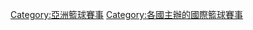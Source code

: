 {{Categories by country|nocat}}

[[Category:亞洲籃球賽事|Category:亞洲籃球賽事]]
[[Category:各國主辦的國際籃球賽事|Category:各國主辦的國際籃球賽事]]